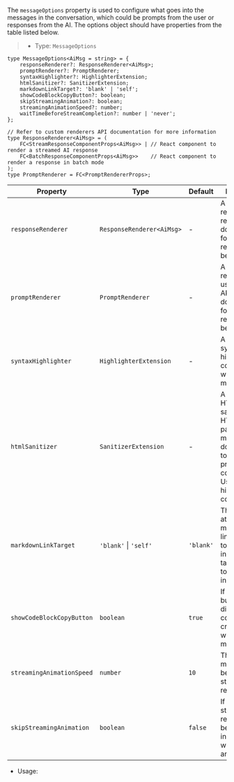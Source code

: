 The `messageOptions` property is used to configure what goes into the messages in the conversation, which
could be prompts from the user or responses from the AI. The options object should have properties from the table
listed below.

> * Type: `MessageOptions`

```tsx
type MessageOptions<AiMsg = string> = {
    responseRenderer?: ResponseRenderer<AiMsg>;
    promptRenderer?: PromptRenderer;
    syntaxHighlighter?: HighlighterExtension;
    htmlSanitizer?: SanitizerExtension;
    markdownLinkTarget?: 'blank' | 'self';
    showCodeBlockCopyButton?: boolean;
    skipStreamingAnimation?: boolean;
    streamingAnimationSpeed?: number;
    waitTimeBeforeStreamCompletion?: number | 'never';
};

// Refer to custom renderers API documentation for more information
type ResponseRenderer<AiMsg> = (
    FC<StreamResponseComponentProps<AiMsg>> | // React component to render a streamed AI response
    FC<BatchResponseComponentProps<AiMsg>>    // React component to render a response in batch mode
);
type PromptRenderer = FC<PromptRendererProps>;
```

| Property | Type |  Default |Description |
| --- | --- | --- | --- |
| `responseRenderer` | `ResponseRenderer<AiMsg>` | - | A custom renderer for AI responses. API documentation  for custom renderers can be found [here](/reference/ui/custom-renderers). |
| `promptRenderer` | `PromptRenderer` | - | A custom renderer for user prompts. API documentation for custom renderers can be found [here](/reference/ui/custom-renderers). |
| `syntaxHighlighter` | `HighlighterExtension` | - | A custom syntax highlighter for code blocks within messages. |
| `htmlSanitizer` | `SanitizerExtension` | - | A custom HTML sanitizer for HTML and parsed markdown. It does not apply to preformatted code blocks. Use a syntax highlighter for code blocks. |
| `markdownLinkTarget` | `'blank'`&nbsp;\|&nbsp;`'self'` | `'blank'` | The target attribute for markdown links. Use `self` to open links in the same tab and `blank` to open links in a new tab. |
| `showCodeBlockCopyButton` | `boolean` | `true` | If `true`, a copy button will be displayed on code blocks created withing messages. |
| `streamingAnimationSpeed` | `number` | `10` | The interval in milliseconds between streamed AI responses. |
| `skipStreamingAnimation` | `boolean` | `false` | If `true`, streamed AI responses will be displayed instantly without any animation. |

* Usage:
